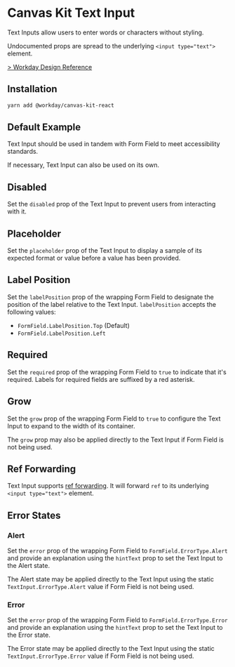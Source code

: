 


<Meta title="Components/Inputs/Text Input/React" component={TextInput} />

# Canvas Kit Text Input

Text Inputs allow users to enter words or characters without styling.

Undocumented props are spread to the underlying `<input type="text">` element.

[> Workday Design Reference](https://design.workday.com/components/inputs/text-input)

## Installation

```sh
yarn add @workday/canvas-kit-react
```

## Default Example

Text Input should be used in tandem with Form Field to meet accessibility standards.

<ExampleCodeBlock code={Default} />

If necessary, Text Input can also be used on its own.

<ExampleCodeBlock code={Standalone} />

## Disabled

Set the `disabled` prop of the Text Input to prevent users from interacting with it.

<ExampleCodeBlock code={Disabled} />

## Placeholder

Set the `placeholder` prop of the Text Input to display a sample of its expected format or value
before a value has been provided.

<ExampleCodeBlock code={Placeholder} />

## Label Position

Set the `labelPosition` prop of the wrapping Form Field to designate the position of the label
relative to the Text Input. `labelPosition` accepts the following values:

- `FormField.LabelPosition.Top` (Default)
- `FormField.LabelPosition.Left`

<ExampleCodeBlock code={LabelPosition} />

## Required

Set the `required` prop of the wrapping Form Field to `true` to indicate that it's required. Labels
for required fields are suffixed by a red asterisk.

<ExampleCodeBlock code={Required} />

## Grow

Set the `grow` prop of the wrapping Form Field to `true` to configure the Text Input to expand to
the width of its container.

<ExampleCodeBlock code={Grow} />

The `grow` prop may also be applied directly to the Text Input if Form Field is not being used.

<ExampleCodeBlock code={GrowStandalone} />

## Ref Forwarding

Text Input supports [ref forwarding](https://reactjs.org/docs/forwarding-refs.html). It will forward
`ref` to its underlying `<input type="text">` element.

<ExampleCodeBlock code={RefForwarding} />

## Error States

### Alert

Set the `error` prop of the wrapping Form Field to `FormField.ErrorType.Alert` and provide an
explanation using the `hintText` prop to set the Text Input to the Alert state.

<ExampleCodeBlock code={Alert} />

The Alert state may be applied directly to the Text Input using the static
`TextInput.ErrorType.Alert` value if Form Field is not being used.

<ExampleCodeBlock code={AlertStandalone} />

### Error

Set the `error` prop of the wrapping Form Field to `FormField.ErrorType.Error` and provide an
explanation using the `hintText` prop to set the Text Input to the Error state.

<ExampleCodeBlock code={Error} />

The Error state may be applied directly to the Text Input using the static
`TextInput.ErrorType.Error` value if Form Field is not being used.

<ExampleCodeBlock code={ErrorStandalone} />
